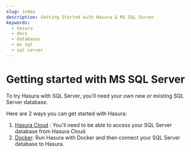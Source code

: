 ```yaml
---
slug: index
description: Getting Started with Hasura & MS SQL Server
keywords:
  - hasura
  - docs
  - databases
  - ms sql
  - sql server
---
```


# Getting started with MS SQL Server

To try Hasura with SQL Server, you'll need your own new or existing SQL Server database.

Here are 2 ways you can get started with Hasura:

1.  [Hasura Cloud](/graphql/core/databases/ms-sql-server/getting-started/cloud.mdx) : You'll need to be able to access your SQL Server database from Hasura Cloud.
2.  [Docker](/graphql/core/databases/ms-sql-server/getting-started/docker.mdx): Run Hasura with Docker and then connect your SQL Server database to Hasura.

<!--
- [Hasura Cloud](/graphql/core/databases/ms-sql-server/getting-started/cloud.mdx)
- [Docker](/graphql/core/databases/ms-sql-server/getting-started/docker.mdx)
-->